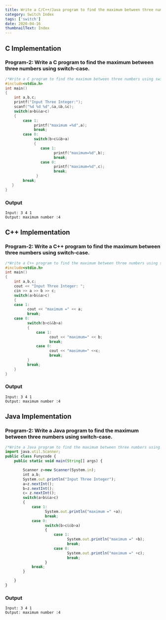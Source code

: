 ```yaml
---
title: Write a C/C++/Java program to find the maximum between three numbers using switch-case.
category: Switch Index
tags: ['switch']
date: 2020-04-16
thumbnailText: Index
---
```


## C Implementation
### Program-2: Write a C program to find the maximum between three numbers using switch-case.
```c
/*Write a C program to find the maximum between three numbers using switch-case.*/
#include<stdio.h>
int main()
{
    int a,b,c;
    printf("Input Three Integer:");
    scanf("%d %d %d",&a,&b,&c);
    switch(a>b&&a>c)
    {
        case 1:
             printf("maximum =%d",a);
             break;
        case 0:
             switch(b>c&&b>a)
             {
                case 1:
                      printf("maximum=%d",b);
                      break;
                case 0:
                      printf("maximum=%d",c);
                      break;
              }
        break;
   }
}
```
### Output
```
Input: 3 4 1
Output: maximum number :4
```

## C++ Implementation
### Program-2: Write a C++ program to find the maximum between three numbers using switch-case.
```c
/*Write a C++ program to find the maximum between three numbers using switch-case.*/
#include<stdio.h>
int main()
{
    int a,b,c;
    cout << "Input Three Integer: ";
    cin >> a >> b >> c;
    switch(a>b&&a>c)
    {
    case 1:
          cout << "maximum =" << a;
          break;
    case 0:
          switch(b>c&&b>a)
          {
              case 1:
                    cout << "maximum=" << b;
                    break;
              case 0:
                    cout << "maximum=" <<c;
                    break;
          }
          break;
    }
}
```
### Output
```
Input: 3 4 1
Output: maximum number :4
```

## Java Implementation
### Program-2: Write a Java program to find the maximum between three numbers using switch-case.
```js
/*Write a Java program to find the maximum between three numbers using switch-case.*/
import java.util.Scanner;
public class Funycode {
    public static void main(String[] args) {

        Scanner z=new Scanner(System.in);
        int a,b;
        System.out.println("Input Three Integer");
        a=z.nextInt();
        b=z.nextInt();
        c= z.nextInt();
        switch(a>b&&a>c)
        {
            case 1:
                  System.out.println("maximum =" +a);
                  break;
            case 0:
                  switch(b>c&&b>a)
                  {
                      case 1:
                            System.out.println("maximum =" +b);
                            break;
                      case 0:
                            System.out.println("maximum =" +c);
                            break;
                  }
            break;
        }

    }
}
```
### Output
```
Input: 3 4 1
Output: maximum number :4
```
